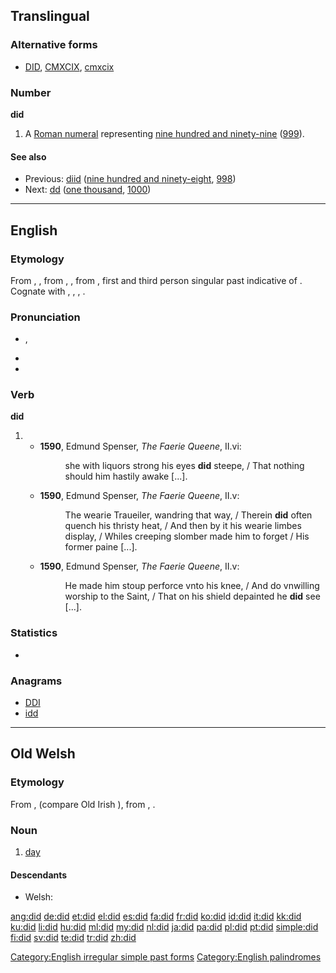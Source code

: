 {{also|Did}}
==Translingual==

===Alternative forms===
* {{sense|roman numeral}} [[DID]], [[CMXCIX]], [[cmxcix]]
{{wikipedia|DID}}

===Number===
'''did'''

# {{context|informal}} A [[Roman numeral]] representing [[nine hundred and ninety-nine]] ([[999]]).

====See also====
* Previous: [[diid]] ([[nine hundred and ninety-eight]], [[998]])
* Next: [[dd]] ([[one thousand]], [[1000]])

----

==English==

===Etymology===
From {{etyl|enm|en}} {{term|didde|lang=enm}}, {{term|dude|lang=enm}}, from {{etyl|ang|en}} {{term|dyde|lang=ang}}, {{recons|diede|diede|lang=ang}}, from {{etyl|gem-pro|en}} {{recons|dedǭ|lang=gem-pro}}, first and third person singular past indicative of {{etyl|gem-pro|en}} {{recons|dōną||to do|lang=gem-pro}}. Cognate with {{etyl|sco|-}} {{term|did||did|lang=sco}}, {{etyl|fy|-}} {{term|die||did|lang=fy}}, {{etyl|nl|-}} {{term|deed||did|lang=nl}}, {{etyl|de|-}} {{term|tat||did|lang=de}}.

===Pronunciation===
* {{IPA|/dɪd/}}, {{X-SAMPA|/dId/}}
* {{audio|En-ca-did.ogg|Audio (CA)}}
* {{rhymes|ɪd}}

===Verb===
'''did'''

# {{simple past of|do}}
#* '''1590''', Edmund Spenser, ''The Faerie Queene'', II.vi:
#*: she with liquors strong his eyes '''did''' steepe, / That nothing should him hastily awake [...].
#* '''1590''', Edmund Spenser, ''The Faerie Queene'', II.v:
#*: The wearie Traueiler, wandring that way, / Therein '''did''' often quench his thristy heat, / And then by it his wearie limbes display, / Whiles creeping slomber made him to forget / His former paine [...].
#* '''1590''', Edmund Spenser, ''The Faerie Queene'', II.v:
#*: He made him stoup perforce vnto his knee, / And do vnwilling worship to the Saint, / That on his shield depainted he '''did''' see [...].

===Statistics===
* {{rank|should|can|made|83|did|such|great|must}}

===Anagrams===
* [[DDI#English|DDI]]
* [[idd#English|idd]]

[[Category:English irregular simple past forms]]
[[Category:English palindromes]]

----

==Old Welsh==

===Etymology===
From {{etyl|cel-pro|owl}} {{recons|dīyo-||day|lang=cel-pro}}, {{recons|dījos|lang=cel-pro}} (compare Old Irish {{term|día|lang=sga}}), from {{etyl|ine-pro|owl}} {{recons|di̯ēus|lang=ine-pro}}, {{recons|dyew-||lang=ine-pro}}.

===Noun===
{{head|owl|noun|g=m}}

# [[day]]

====Descendants====
* Welsh: {{l/cy|dydd}}

[[ang:did]]
[[de:did]]
[[et:did]]
[[el:did]]
[[es:did]]
[[fa:did]]
[[fr:did]]
[[ko:did]]
[[id:did]]
[[it:did]]
[[kk:did]]
[[ku:did]]
[[li:did]]
[[hu:did]]
[[ml:did]]
[[my:did]]
[[nl:did]]
[[ja:did]]
[[pa:did]]
[[pl:did]]
[[pt:did]]
[[simple:did]]
[[fi:did]]
[[sv:did]]
[[te:did]]
[[tr:did]]
[[zh:did]]